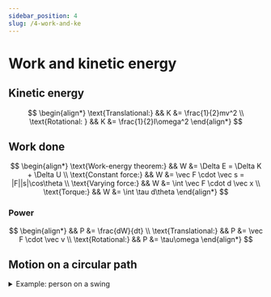 ```yaml
---
sidebar_position: 4
slug: /4-work-and-ke
---
```



# Work and kinetic energy

## Kinetic energy

$$
\begin{align*}
\text{Translational:} && K &= \frac{1}{2}mv^2 \\
\text{Rotational: } && K &= \frac{1}{2}I\omega^2
\end{align*}
$$

## Work done

$$
\begin{align*}
\text{Work-energy theorem:} && W &= \Delta E = \Delta K + \Delta U \\
\text{Constant force:} && W &= \vec F \cdot \vec s = |F||s|\cos\theta \\
\text{Varying force:} && W &= \int \vec F \cdot d \vec x \\
\text{Torque:} && W &= \int \tau d\theta
\end{align*}
$$

### Power

$$
\begin{align*}
&& P &= \frac{dW}{dt} \\
\text{Translational:} && P &= \vec F \cdot \vec v \\
\text{Rotational:} && P &= \tau\omega
\end{align*}
$$

## Motion on a circular path

<details>
<summary>Example: person on a swing</summary>

<Row>
<Column size="7">

$$
\begin{align*}
W_T &= 0 \\
W_F &= \int_0^\theta F\cos\theta dl = mgr(1-\cos\theta) \\
W_W &= \int_0^\theta mg\cos(\frac{\pi}{2}+\theta) dl = -mgr(1-\cos\theta) \\
W_{net} &= W_T + W_F + W_W = 0
\end{align*}
$$

- $W_T$: work done by tension
- $W_F$: work done by external push
- $W_W$: work done by weight
- $r$: radius of the curved path
- $l$: displacement of the person

</Column>
<Column size="5">

<img src="/img/figures/motion-on-a-curved-path.png" alt="Motion on a curved path" width="300" />

</Column>
</Row>

</details>
